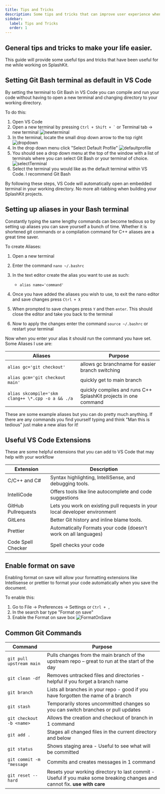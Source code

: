 ```yaml
---
title: Tips and Tricks
description: Some tips and tricks that can improve user experience when contributing to SplashKit
sidebar:
  label: Tips and Tricks
  order: 1
---
```



## General tips and tricks to make your life easier.

This guide will provide some useful tips and tricks that have been useful for me while working on
SplashKit.

## Setting Git Bash terminal as default in VS Code

By setting the terminal to Git Bash in VS Code you can compile and run your code without having to
open a new terminal and changing directory to your working directory.

To do this:

<Steps>

1.  Open VS Code
2.  Open a new terminal by pressing `` Ctrl + Shift + ` `` or Terminal tab -> new terminal
    ![newterminal](./images/newterminal.png)
3.  In the terminal, locate the small drop down arrow to the top right
    ![dropdown](./images/dropdown.png)
4.  In the drop down menu click "Select Default Profile"
    ![defaultprofile](images/defaultprofile.png)
5.  You should see a drop down menu at the top of the window with a list of terminals where you can
    select Git Bash or your terminal of choice. ![selectTerminal](images/selectterminal.png)
6.  Select the terminal you would like as the default terminal within VS Code. I recommend Git Bash

</Steps>

By following these steps, VS Code will automatically open an embedded terminal in your working
directory. No more alt-tabbing when building your SplashKit projects.

## Setting up aliases in your Bash terminal

Constantly typing the same lengthy commands can become tedious so by setting up aliases you can save
yourself a bunch of time. Whether it is shortened git commands or a compilation command for C++
aliases are a great time saver.

To create Aliases:

<Steps>

1. Open a new terminal
2. Enter the command `nano ~/.bashrc`
3. In the text editor create the alias you want to use as such:

   - `alias name='command'`

4. Once you have added the aliases you wish to use, to exit the nano editor and save changes press
   `Ctrl + X`
5. When prompted to save changes press `Y` and then `enter`. This should close the editor and take
   you back to the terminal
6. Now to apply the changes enter the command `source ~/.bashrc` or restart your terminal

</Steps>

Now when you enter your alias it should run the command you have set. Some Aliases I use are:

| Aliases                                            | Purpose                                                         |
| -------------------------------------------------- | --------------------------------------------------------------- |
| `alias gc='git checkout'                         ` | allows gc branchname for easier branch switching                |
| `alias gcm='git checkout main'                   ` | quickly get to main branch                                      |
| `alias skcompile='skm clang++ \*.cpp -o a && ./a ` | quickly compiles and runs C++ SplashKit projects in one command |

These are some example aliases but you can do pretty much anything. If there are any commands you
find yourself typing and think "Man this is tedious" just make a new alias for it!

## Useful VS Code Extensions

These are some helpful extensions that you can add to VS Code that may help with your workflow

| Extension           | Description                                                                 |
| ------------------- | --------------------------------------------------------------------------- |
| C/C++ and C#        | Syntax highlighting, IntelliSense, and debugging tools.                     |
| IntelliCode         | Offers tools like line autocomplete and code suggestions                    |
| GitHub Pullrequests | Lets you work on existing pull requests in your local developer environment |
| GitLens             | Better Git history and inline blame tools.                                  |
| Prettier            | Automatically Formats your code (doesn't work on all languages)             |
| Code Spell Checker  | Spell checks your code                                                      |

## Enable format on save

Enabling format on save will allow your formatting extensions like Intellisense or prettier to
format your code automatically when you save the document.

To enable this:

<Steps>

1. Go to File -> Preferences -> Settings or `Ctrl + ,`
2. In the search bar type "Format on save"
3. Enable the Format on save box ![FormatOnSave](images/FormatOnSave.png)

</Steps>

## Common Git Commands

| Command                  | Purpose                                                                                                                   |
| ------------------------ | ------------------------------------------------------------------------------------------------------------------------- |
| `git pull upstream main` | Pulls changes from the main branch of the upstream repo – great to run at the start of the day                            |
| `git clean -df         ` | Removes untracked files and directories - helpful if you forget a branch name                                             |
| `git branch            ` | Lists all branches in your repo - good if you have forgotten the name of a branch                                         |
| `git stash             ` | Temporarily stores uncommitted changes so you can switch branches or pull updates                                         |
| `git checkout -b <name>` | Allows the creation and checkout of branch in 1 command                                                                   |
| `git add .             ` | Stages all changed files in the current directory and below                                                               |
| `git status            ` | Shows staging area - Useful to see what will be committed                                                                 |
| `git commit -m "message` | Commits and creates messages in 1 command                                                                                 |
| `git reset --hard      ` | Resets your working directory to last commit - Useful if you make some breaking changes and cannot fix. **use with care** |
